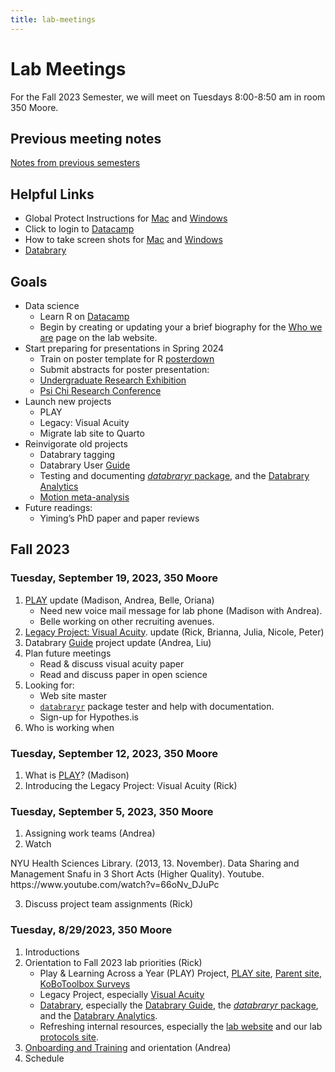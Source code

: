```yaml
---
title: lab-meetings
---
```


# Lab Meetings

For the Fall 2023 Semester, we will meet on Tuesdays 8:00-8:50 am in room 350 Moore.

## Previous meeting notes

[Notes from previous semesters](lab-meetings-previous.html)

## Helpful Links

- Global Protect Instructions for [Mac](https://ithelp.ssri.psu.edu/penn-state-vpn-mac) and [Windows](https://ithelp.ssri.psu.edu/penn-state-vpn)
<!-- - Click to login to our [R Studio Server space](https://rstudio.tlt.psu.edu/s/e40b8122db8f5ab27456f/) -->
- Click to login to [Datacamp](https://www.datacamp.com/)
- How to take screen shots for [Mac](https://support.apple.com/en-us/HT201361) and [Windows](https://www.howtogeek.com/226280/how-to-take-screenshots-in-windows-10/)
- [Databrary](https://www.databrary.org)

## Goals

- Data science
    - Learn R on [Datacamp](https://www.datacamp.com/)
    - Begin by creating or updating your a brief biography for the [Who we are](https://gilmore-lab.github.io/who-we-are.html) page on the lab website.
- Start preparing for presentations in Spring 2024
    - Train on poster template for R [posterdown](https://github.com/brentthorne/posterdown)
    - Submit abstracts for poster presentation:
  - [Undergraduate Research Exhibition](https://urfm.psu.edu/programs/undergraduate-exhibition#paragraphs-id-114)
  - [Psi Chi Research Conference](https://sites.psu.edu/psichi/research-conference-2/)
- Launch new projects
    - PLAY
    - Legacy: Visual Acuity
    - Migrate lab site to Quarto
- Reinvigorate old projects
    - Databrary tagging
    - Databrary User [Guide](https://databrary.github.io/guide)
    - Testing and documenting [*databraryr* package](https://databrary.github.io/databraryr), and the [Databrary Analytics](https://databrary.github.io/analytics)
    - [Motion meta-analysis](https://github.com/gilmore-lab/motion-metaanalysis)
- Future readings:
  - Yiming's PhD paper and paper reviews

<!-- [Psych 494 Syllabus](https://gilmore-lab.github.io/protocols/psych-494-syllabus.html)  -->

## Fall 2023

### Tuesday, September 19, 2023, 350 Moore

1. [PLAY](https://play-project.org/) update (Madison, Andrea, Belle, Oriana)
    - Need new voice mail message for lab phone (Madison with Andrea).
    - Belle working on other recruiting avenues.
2. [Legacy Project: Visual Acuity](https://gilmore-lab.github.io/visual-acuity/). update (Rick, Brianna, Julia, Nicole, Peter)
3. Databrary [Guide](https://databrary.github.io/guide/) project update (Andrea, Liu)
4. Plan future meetings
    - Read & discuss visual acuity paper
    - Read and discuss paper in open science
5. Looking for:
    - Web site master
    - [`databraryr`](https://databrary.github.io/databraryr) package tester and help with documentation.
    - Sign-up for Hypothes.is
6. Who is working when

### Tuesday, September 12, 2023, 350 Moore

1. What is [PLAY](https://play-project.org/)? (Madison)
2. Introducing the Legacy Project: Visual Acuity (Rick)

### Tuesday, September 5, 2023, 350 Moore

1. Assigning work teams (Andrea)
2. Watch 

NYU Health Sciences Library. (2013, 13. November). Data Sharing and Management Snafu in 3 Short Acts (Higher Quality). Youtube. https://www.youtube.com/watch?v=66oNv_DJuPc

3. Discuss project team assignments (Rick)

### Tuesday, 8/29/2023, 350 Moore

1. Introductions
2. Orientation to Fall 2023 lab priorities (Rick)
    - Play & Learning Across a Year (PLAY) Project, [PLAY site](https://play-project.org), [Parent site](https://anhourinthelife.org), [KoBoToolbox Surveys](https://PLAY-behaviorome.github.io/KoBoToolbox/)
    - Legacy Project, especially [Visual Acuity](https://gilmore-lab.github.io/visual-acuity/)
    - [Databrary](https://databrary.org), especially the [Databrary Guide](https://databrary.github.io/guide), the [*databraryr* package](https://databrary.github.io/databraryr), and the [Databrary Analytics](https://databrary.github.io/analytics).
    - Refreshing internal resources, especially the [lab website](https://gilmore-lab.github.io) and our lab [protocols site](https://gilmore-lab.github.io/protocols).
3. [Onboarding and Training](https://gilmore-lab.github.io/protocols) and orientation (Andrea)
4. Schedule